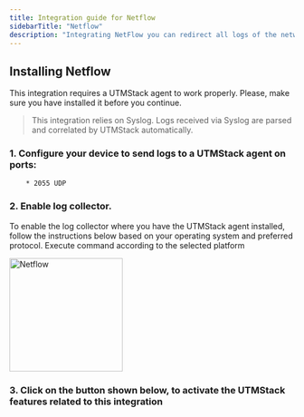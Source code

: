 ```yaml
---
title: Integration guide for Netflow
sidebarTitle: "Netflow"
description: "Integrating NetFlow you can redirect all logs of the network traffic to UTMStack, allowing you to monitor and analyze this logs more efficiently and effectively."
---
```


## Installing Netflow

<Warning>
   This integration requires a UTMStack agent to work properly. Please, make sure you have installed it before you continue.
</Warning>

> This integration relies on Syslog. Logs received via Syslog are parsed and correlated by UTMStack automatically.


### 1. Configure your device to send logs to a UTMStack agent on ports:
        * 2055 UDP

### 2. Enable log collector.

<Note>
    To enable the log collector where you have the UTMStack agent installed, follow the instructions below based on your operating system and preferred protocol.
</Note>

<Tip>
    Execute command according to the selected platform
</Tip>

<img
  height="200"
  className="block rounded-xl"
  src="/images/integrations/netflow/step2.png"
  alt="Netflow"
/>

### 3. Click on the button shown below, to activate the UTMStack features related to this integration